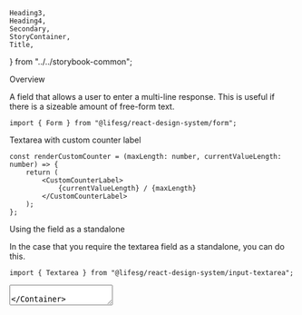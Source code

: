     Heading3,
    Heading4,
    Secondary,
    StoryContainer,
    Title,
} from "../../storybook-common";

<Meta title="Form/Textarea" component={Form.Textarea} />

<Title>Form.Textarea</Title>

<Secondary>Overview</Secondary>

A field that allows a user to enter a multi-line response. This is useful if there is a sizeable amount
of free-form text.

```tsx
import { Form } from "@lifesg/react-design-system/form";
```

<Canvas>
    <Story name="Textarea">
        <StoryContainer>
            <Container>
                <Form.Textarea
                    label="This is a textarea with a counter"
                    placeholder="Enter here..."
                    maxLength={100}
                />
                <Form.Textarea
                    label="This is the disabled state"
                    placeholder="Enter here..."
                    maxLength={100}
                    disabled
                />
                <Form.Textarea
                    label="This is the error state"
                    placeholder="Enter here..."
                    maxLength={100}
                    errorMessage="Input required"
                />
                <Form.Textarea
                    label="This is does not have a counter"
                    placeholder="Enter here..."
                />
            </Container>
        </StoryContainer>
    </Story>
</Canvas>

<Heading3>Textarea with custom counter label</Heading3>

<Preview>
    <Story name="With custom counter">
        <StoryContainer>
            <Container>
                <Form.Textarea
                    label="This is a textarea with a custom counter label"
                    placeholder="Enter here..."
                    maxLength={100}
                    renderCustomCounter={renderCustomCounter}
                />
            </Container>
        </StoryContainer>
    </Story>
</Preview>

```tsx
const renderCustomCounter = (maxLength: number, currentValueLength: number) => {
    return (
        <CustomCounterLabel>
            {currentValueLength} / {maxLength}
        </CustomCounterLabel>
    );
};
```

<Heading3>Using the field as a standalone</Heading3>

In the case that you require the textarea field as a standalone, you can do this.

```tsx
import { Textarea } from "@lifesg/react-design-system/input-textarea";
```

<Preview>
    <Story name="Standalone usage">
        <StoryContainer>
            <Container>
                <Textarea placeholder="Enter here..." maxLength={100} />
            </Container>
        </StoryContainer>
    </Story>
</Preview>

<Secondary>Component API</Secondary>

<PropsTable />

